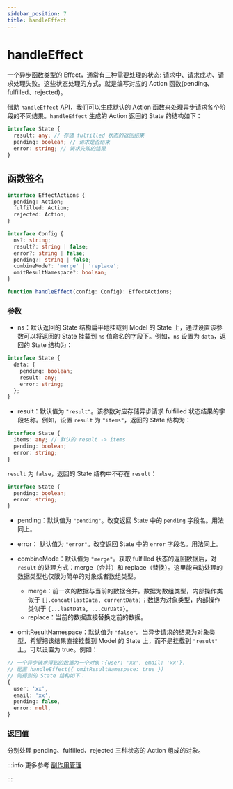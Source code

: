 ```yaml
---
sidebar_position: 7
title: handleEffect
---
```


# handleEffect


<ReduckTip />

一个异步函数类型的 Effect，通常有三种需要处理的状态: 请求中、请求成功、请求处理失败。这些状态处理的方式，就是编写对应的 Action 函数(pending、fulfilled、rejected)。

借助 `handleEffect` API，我们可以生成默认的 Action 函数来处理异步请求各个阶段的不同结果。`handleEffect` 生成的 Action 返回的 State 的结构如下：

```ts
interface State {
  result: any; // 存储 fulfilled 状态的返回结果
  pending: boolean; // 请求是否结束
  error: string; // 请求失败的结果
}
```

## 函数签名

```ts
interface EffectActions {
  pending: Action;
  fulfilled: Action;
  rejected: Action;
}

interface Config {
  ns?: string;
  result?: string | false;
  error?: string | false;
  pending?: string | false;
  combineMode?: 'merge' | 'replace';
  omitResultNamespace?: boolean;
}

function handleEffect(config: Config): EffectActions;
```

### 参数

- ns：默认返回的 State 结构扁平地挂载到 Model 的 State 上，通过设置该参数可以将返回的 State 挂载到 `ns` 值命名的字段下。例如，`ns` 设置为 `data`，返回的 State 结构为：

```ts
interface State {
  data: {
    pending: boolean;
    result: any;
    error: string;
  };
}
```

- result：默认值为 `"result"`。该参数对应存储异步请求 fulfilled 状态结果的字段名称。例如，设置 `result` 为 `"items"`，返回的 State 结构为：

```ts
interface State {
  items: any; // 默认的 result -> items
  pending: boolean;
  error: string;
}
```

`result` 为 `false`，返回的 State 结构中不存在 `result`：

```ts
interface State {
  pending: boolean;
  error: string;
}
```

- pending：默认值为 `"pending"`。改变返回 State 中的 `pending` 字段名。用法同上。

- error： 默认值为 `"error"`。改变返回 State 中的 `error` 字段名。用法同上。

- combineMode：默认值为 `"merge"`。获取 fulfilled 状态的返回数据后，对 `result` 的处理方式：merge（合并）和 replace（替换）。这里能自动处理的数据类型也仅限为简单的对象或者数组类型。

  - merge：前一次的数据与当前的数据合并。数据为数组类型，内部操作类似于 `[].concat(lastData, currentData)`；数据为对象类型，内部操作类似于 `{...lastData, ...curData}`。
  - replace：当前的数据直接替换之前的数据。

- omitResultNamespace：默认值为 `"false"`。当异步请求的结果为对象类型，希望把该结果直接挂载到 Model 的 State 上，而不是挂载到 `"result"` 上，可以设置为 true。例如：

```ts
// 一个异步请求得到的数据为一个对象：{user: 'xx', email: 'xx'}，
// 配置 handleEffect({ omitResultNamespace: true })
// 则得到的 State 结构如下：
{
  user: 'xx',
  email: 'xx',
  pending: false,
  error: null,
}
```

### 返回值

分别处理 pending、fulfilled、rejected 三种状态的 Action 组成的对象。

:::info 更多参考
[副作用管理](/guides/topic-detail/model/manage-effects)

:::
